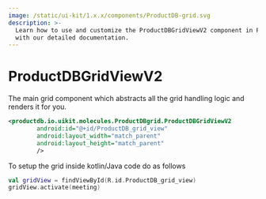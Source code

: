 ```yaml
---
image: /static/ui-kit/1.x.x/components/ProductDB-grid.svg
description: >-
  Learn how to use and customize the ProductDBGridViewV2 component in ProductDB's Android
  with our detailed documentation.
---
```


# ProductDBGridViewV2

The main grid component which abstracts all the grid handling logic and renders
it for you.

```xml
<productdb.io.uikit.molecules.ProductDBgrid.ProductDBGridViewV2
        android:id="@+id/ProductDB_grid_view"
        android:layout_width="match_parent"
        android:layout_height="match_parent"
        />
```

To setup the grid inside kotlin/Java code do as follows

```kotlin
val gridView = findViewById(R.id.ProductDB_grid_view)
gridView.activate(meeting)
```

<head>
  <title>Android ProductDBGridViewV2</title>
</head>
